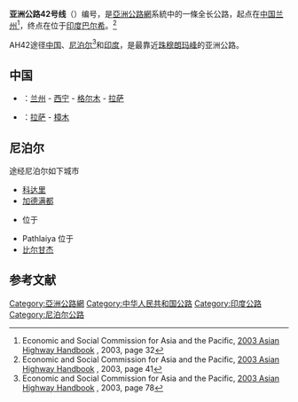 {{泛亚公路信息框
|number=42
|length={{convert|3754|km|mi|lk=on}}
|starting_terminus={{CHN}} [[兰州|兰州]]
|ending_terminus={{IND}}[[巴尔希|巴尔希]]
|countries={{CHN}}<br />{{NEP}}<br />{{IND}}
}}
'''亚洲公路42号线'''（{{lang-en|'''Asian Highway 42'''}}）编号{{Asian Highway nopic|42}}，是[[亞洲公路網|亞洲公路網]]系統中的一條全长{{convert|3754|km}}公路，起点在[[中国|中国]][[兰州|兰州]]{{Asian Highway nopic|5}}<ref>Economic and Social Commission for Asia and the Pacific, [http://www.unescap.org/ttdw/Publications/TIS_pubs/pub_2303/Full%20version.pdf 2003 Asian Highway Handbook] {{Wayback|url=http://www.unescap.org/ttdw/Publications/TIS_pubs/pub_2303/Full%20version.pdf |date=20120414184019 }}, 2003, page 32</ref>，终点在位于[[印度|印度]][[巴尔希|巴尔希]]{{Asian Highway nopic|1}}。<ref>Economic and Social Commission for Asia and the Pacific, [http://www.unescap.org/ttdw/Publications/TIS_pubs/pub_2303/Full%20version.pdf 2003 Asian Highway Handbook] {{Wayback|url=http://www.unescap.org/ttdw/Publications/TIS_pubs/pub_2303/Full%20version.pdf |date=20120414184019 }}, 2003, page 41</ref>

AH42途径[[中国|中国]]、[[尼泊尔|尼泊尔]]<ref>Economic and Social Commission for Asia and the Pacific, [http://www.unescap.org/ttdw/Publications/TIS_pubs/pub_2303/Full%20version.pdf 2003 Asian Highway Handbook] {{Wayback|url=http://www.unescap.org/ttdw/Publications/TIS_pubs/pub_2303/Full%20version.pdf |date=20120414184019 }}, 2003, page 78</ref>和[[印度|印度]]，是最靠近[[珠穆朗玛峰|珠穆朗玛峰]]的亚洲公路。

==中国==
*{{China Expwy Name|G6}}：[[兰州|兰州]] - [[西宁|西宁]] - [[格尔木|格尔木]] - [[拉萨|拉萨]]
*{{中国国道名|318}}：[[拉萨|拉萨]] - [[樟木镇_(聂拉木县)|樟木]]

==尼泊尔==
途经尼泊尔如下城市
*[[科达里|科达里]]
*[[加德满都|加德满都]]
*{{Tsl|en|Narayangarh, Chitwan|Narayangarh}} 位于 {{Asian Highway nopic|2}}
*Pathlaiya 位于 {{Asian Highway nopic|2}}
*[[比尔甘杰|比尔甘杰]]

==参考文献==
{{Reflist|2}}

{{亞洲公路網}}
{{Road-stub}}
[[Category:亞洲公路網|Category:亞洲公路網]]
[[Category:中华人民共和国公路|Category:中华人民共和国公路]]
[[Category:印度公路|Category:印度公路]]
[[Category:尼泊尔公路|Category:尼泊尔公路]]